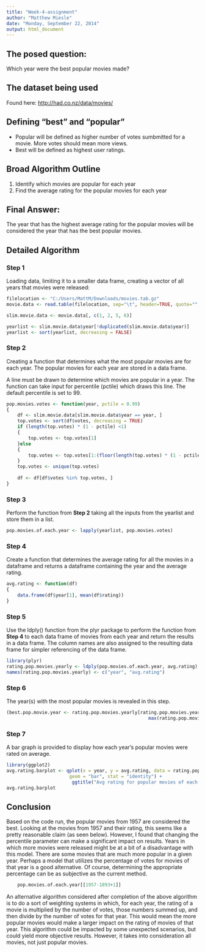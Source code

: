 ```yaml
---
title: "Week-4-assignment"
author: "Matthew Miesle"
date: "Monday, September 22, 2014"
output: html_document
---
```


## The posed question:
Which year were the best popular movies made?

## The dataset being used
Found here: <http://had.co.nz/data/movies/>

## Defining "best" and "popular"
* Popular will be defined as higher number of votes sumbmitted for a movie.  More votes should mean more views.
* Best will be defined as highest user ratings.  

## Broad Algorithm Outline
1.  Identify which movies are popular for each year
2.  Find the average rating for the popular movies for each year

## Final Answer:
The year that has the highest average rating for the popular movies will be considered the year that has the best popular movies.

## Detailed Algorithm

### Step 1
Loading data, limiting it to a smaller data frame, creating a vector of all years that movies were released:

```r
filelocation <- "C:/Users/MattM/Downloads/movies.tab.gz"
movie.data <- read.table(filelocation, sep="\t", header=TRUE, quote="", comment="", stringsAsFactors = FALSE)

slim.movie.data <- movie.data[, c(1, 2, 5, 6)]

yearlist <- slim.movie.data$year[!duplicated(slim.movie.data$year)]
yearlist <- sort(yearlist, decreasing = FALSE)
```

### Step 2
Creating a function that determines what the most popular movies are for each year.  The popular movies for each year are stored in a data frame.

A line must be drawn to determine which movies are popular in a year.  The function can take input for percentile (pctile) which draws this line.  The default percentile is set to 99.

```r
pop.movies.votes <- function(year, pctile = 0.99)
{
    df <- slim.movie.data[slim.movie.data$year == year, ]
    top.votes <- sort(df$votes, decreasing = TRUE)
    if (length(top.votes) * (1 - pctile) <1)
    {
        top.votes <- top.votes[1]
    }else
    {
        top.votes <- top.votes[1:(floor(length(top.votes) * (1 - pctile)))]   
    }
    top.votes <- unique(top.votes)
    
    df <- df[df$votes %in% top.votes, ]
}
```

### Step 3
Perform the function from **Step 2** taking all the inputs from the yearlist and store them in a list.

```r
pop.movies.of.each.year <- lapply(yearlist, pop.movies.votes)
```

### Step 4
Create a function that determines the average rating for all the movies in a dataframe and returns a dataframe containing the year and the average rating.

```r
avg.rating <- function(df)
{
    data.frame(df$year[1], mean(df$rating))
}
```

### Step 5
Use the ldply() function from the plyr package to perform the function from **Step 4** to each data frame of movies from each year and return the results in a data frame.  The column names are also assigned to the resulting data frame for simpler referencing of the data frame.

```r
library(plyr)
rating.pop.movies.yearly <- ldply(pop.movies.of.each.year, avg.rating)
names(rating.pop.movies.yearly) <- c("year", "avg.rating")
```

### Step 6
The year(s) with the most popular movies is revealed in this step.

```r
(best.pop.movie.year <- rating.pop.movies.yearly[rating.pop.movies.yearly$avg.rating == 
                                                    max(rating.pop.movies.yearly$avg.rating), 1])
```

### Step 7
A bar graph is provided to display how each year's popular movies were rated on average.


```r
library(ggplot2)
avg.rating.barplot <- qplot(x = year, y = avg.rating, data = rating.pop.movies.yearly,
                       geom = "bar", stat = "identity") + 
                        ggtitle("Avg rating for popular movies of each year")
avg.rating.barplot
```

## Conclusion
Based on the code run, the popular movies from 1957 are considered the best.  Looking at the movies from 1957 and their rating, this seems like a pretty reasonable claim (as seen below).  However, I found that changing the percentile parameter can make a significant impact on results.  Years in which more movies were released might be at a bit of a disadvantage with this model.  There are some movies that are much more popular in a given year. Perhaps a model that utilizes the percentage of votes for movies of that year is a good alternative.  Of course, determining the appropriate percentage can be as subjective as the current method.

```r
    pop.movies.of.each.year[[1957-1893+1]]
```


An alternative algorithm considered after completion of the above algorithm is to do a sort of weighting systems in which, for each year, the rating of a movie is multiplied by the number of votes, those numbers summed up, and then divide by the number of votes for that year.  This would mean the more popular movies would make a larger impact on the rating of movies of that year.  This algorithm could be impacted by some unexpected scenarios, but could yield more objective results.  However, it takes into consideration all movies, not just popular movies.